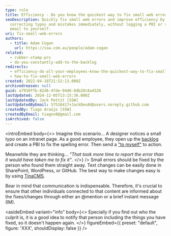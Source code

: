 ```yaml
---
type: rule
title: Efficiency - Do you know the quickest way to fix small web errors?
seoDescription: Quickly fix small web errors and improve efficiency by
  correcting typos and mistakes immediately, without logging a PBI or sending an
  email to yourself.
uri: fix-small-web-errors
authors:
  - title: Adam Cogan
    url: https://ssw.com.au/people/adam-cogan
related:
  - rubber-stamp-prs
  - do-you-constantly-add-to-the-backlog
redirects:
  - efficiency-do-all-your-employees-know-the-quickest-way-to-fix-small-web-errors
  - how-to-fix-small-web-errors
created: 2022-04-18T21:52:13.000Z
archivedreason: null
guid: a7910ffb-82d6-4fde-94d6-0db28c8a4526
lastUpdated: 2024-12-05T13:15:36.000Z
lastUpdatedBy: Jack Pettit [SSW]
lastUpdatedByEmail: 57518417+JackDevAU@users.noreply.github.com
createdBy: Tiago Araújo [SSW]
createdByEmail: tiagov8@gmail.com
isArchived: false
---
```


<introEmbed
  body={<>
Imagine this scenario... A designer notices a small typo on an intranet page. As a good employee, they open up the [backlog](/do-you-constantly-add-to-the-backlog) and create a PBI to fix the spelling error. Then send a ["to myself"](/send-to-myself-emails/) to action.

Meanwhile they are thinking... _"That took more time to report the error than it would have taken me to fix it"_.
  </>}
/>
Small errors should be fixed by the person who found them straight away. Text changes can be easily done in SharePoint, WordPress, or GitHub. The best way to make changes easy is by using [TinaCMS](https://tina.io/).

Bear in mind that communication is indispensable. Therefore, it's crucial to ensure that other individuals connected to that content are informed about the fixes/changes through either an @mention or a brief instant message (IM).

<asideEmbed
  variant="info"
  body={<>
    Epecially if you find out who the culprit is, it is a good idea to notify that person including the things you have fixed, so it doesn't happen again.
  </>}
  figureEmbed={{
    preset: "default",
    figure: 'XXX',
    shouldDisplay: false
  }}
/>
